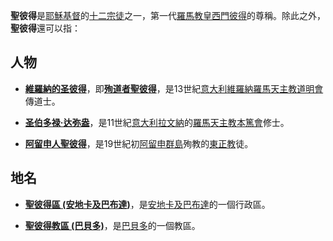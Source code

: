 '''聖彼得'''是[[耶穌基督|耶穌基督]]的[[十二宗徒|十二宗徒]]之一，第一代[[羅馬|羅馬]][[教皇|教皇]][[西門彼得|西門彼得]]的尊稱。除此之外，'''聖彼得'''還可以指：

==人物==
*'''[[維羅納的圣彼得|維羅納的圣彼得]]'''，即'''[[殉道者聖彼得|殉道者聖彼得]]'''，是13世紀[[意大利|意大利]][[維羅納|維羅納]][[羅馬天主教|羅馬天主教]][[道明會|道明會]]傳道士。

*'''[[圣伯多禄·达弥盎|圣伯多禄·达弥盎]]'''，是11世紀[[意大利|意大利]][[拉文納|拉文納]]的[[羅馬天主教|羅馬天主教]][[本篤會|本篤會]]修士。

*'''[[阿留申人聖彼得|阿留申人聖彼得]]'''，是19世紀初[[阿留申群島|阿留申群島]]殉教的[[東正教|東正教]]徒。

==地名==
*'''[[聖彼得區_(安地卡及巴布達)|聖彼得區 (安地卡及巴布達)]]'''，是[[安地卡及巴布達|安地卡及巴布達]]的一個行政區。

*'''[[聖彼得教區_(巴貝多)|聖彼得教區 (巴貝多)]]'''，是[[巴貝多|巴貝多]]的一個教區。

{{disambig|S|Cat=三字译名消歧义}}